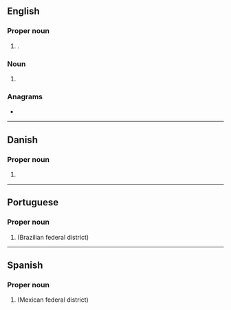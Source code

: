 {{also|df|dF|d.f.|d. f.}}
==English==

===Proper noun===
{{en-proper noun}}

# {{abbr of|en|[[Distrito Federal]]|dot=,}} {{place|en|state|c/Brazil}}.

===Noun===
{{en-noun}}

# {{lb|en|military}} {{init of|en|[[decouple|decoupling]] [[factor]]}}

===Anagrams===
* {{anagrams|en|a=df|FD}}

----

==Danish==

===Proper noun===
{{da-proper noun}}

# {{abbreviation of|da|Dansk Folkeparti||Danish People's Party}}

----

==Portuguese==

===Proper noun===
{{pt-proper noun|m}}

# {{initialism of|pt|Distrito Federal|nodot=1}} (Brazilian federal district)

----

==Spanish==

===Proper noun===
{{head|es|proper noun|g=m}}

# {{initialism of|es|[[Distrito Federal]]}} (Mexican federal district)